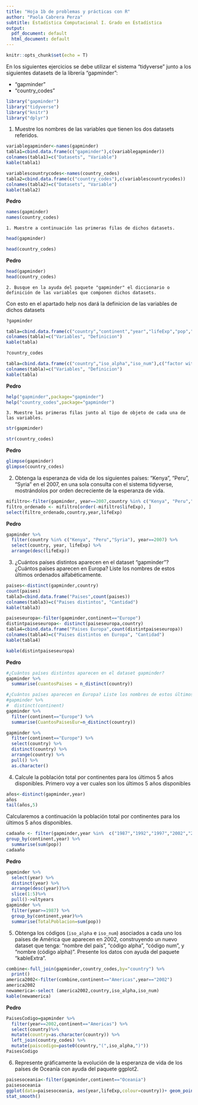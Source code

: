 ```yaml
---
title: "Hoja 1b de problemas y prácticas con R"
author: "Paola Cabrera Perza"
subtitle: Estadística Computacional I. Grado en Estadística
output:
  pdf_document: default
  html_document: default
---
```


```r
knitr::opts_chunk$set(echo = T)
```

En los siguientes ejercicios se debe utilizar el sistema "tidyverse" junto a los siguientes datasets de la librería "gapminder":

- "gapminder"
- "country_codes"

```r
library("gapminder")
library("tidyverse")
library("knitr")
library("dplyr")
```

1. Muestre los nombres de las variables que tienen los dos datasets referidos. 
```r
variablegapminder<-names(gapminder)
tabla1=cbind.data.frame(c("gapminder"),c(variablegapminder))
colnames(tabla1)=c("Datasets", "Variable")
kable(tabla1)
```
```r
variablescountrycodes<-names(country_codes)
tabla2=cbind.data.frame(c("country_codes"),c(variablescountrycodes))
colnames(tabla2)=c("Datasets", "Variable")
kable(tabla2)
```
**Pedro**
```r
names(gapminder)
names(country_codes)
```
    1. Muestre a continuación las primeras filas de dichos datasets.
```r
head(gapminder)
```
```r
head(country_codes)
```

**Pedro**
```r
head(gapminder)
head(country_codes)
```
    2. Busque en la ayuda del paquete "gapminder" el diccionario o definición de las variables que componen dichos datasets.
Con esto en el apartado help nos dará la definicion de las variables de dichos datasets
```r
?gapminder
```    
```r
tabla=cbind.data.frame(c("country","continent","year","lifeExp","pop","gdpPercap"),c("factor with 142 levels","factor with 5 levels","ranges from 1952 to 2007 in increments of 5 years","life expectancy at birth, in years","population","GDP per capita (US$, inflation-adjusted)"))
colnames(tabla)=c("Variables", "Definicion")
kable(tabla)

```
```r
?country_codes
``` 
```r
tabla=cbind.data.frame(c("country","iso_alpha","iso_num"),c("factor with 142 levels","The 3-letter ISO 3166-1 alpha-3 code","The 3-digit ISO 3166-1 numeric-3 code"))
colnames(tabla)=c("Variables", "Definicion")
kable(tabla)
```
**Pedro**
```r
help("gapminder",package="gapminder")
help("country_codes",package="gapminder")
```

    3. Muestre las primeras filas junto al tipo de objeto de cada una de las variables.
```r
str(gapminder)
``` 
```r
str(country_codes)
``` 
**Pedro**
```r
glimpse(gapminder)
glimpse(country_codes)
```


2. Obtenga la esperanza de vida de los siguientes países: "Kenya", "Peru", "Syria" en el 2007, en una sola consulta con el sistema tidyverse, mostrándolos por orden decreciente de la esperanza de vida.
```r
mifiltro<-filter(gapminder, year==2007,country %in% c("Kenya", "Peru","Syria"))
filtro_ordenado <- mifiltro[order(-mifiltro$lifeExp), ]
select(filtro_ordenado,country,year,lifeExp)
``` 
**Pedro**
```r
gapminder %>%
  filter(country %in% c("Kenya", "Peru","Syria"), year==2007) %>%
  select(country, year, lifeExp) %>%
  arrange(desc(lifeExp))
```

3. ¿Cuántos países distintos aparecen en el dataset "gapminder"? ¿Cuántos países aparecen en Europa? Liste los nombres de estos últimos ordenados alfabéticamente. 
```r
paises<-distinct(gapminder,country)
count(paises)
tabla3=cbind.data.frame("Paises",count(paises))
colnames(tabla3)=c("Paises distintos", "Cantidad")
kable(tabla3)
``` 
```r
paiseseuropa<-filter(gapminder,continent=="Europe")
distintpaiseseuropa<- distinct(paiseseuropa,country)
tabla4=cbind.data.frame("Paises Europa",count(distintpaiseseuropa))
colnames(tabla4)=c("Paises distintos en Europa", "Cantidad")
kable(tabla4)
``` 
```r
kable(distintpaiseseuropa)
```
**Pedro**
```r
#¿Cuántos países distintos aparecen en el dataset gapminder?
gapminder %>%
  summarise(cuantosPaises = n_distinct(country))
```
```r
#¿Cuántos países aparecen en Europa? Liste los nombres de estos últimos ordenados alfabéticamente. 
#gapminder %>%
#  distinct(continent)
gapminder %>%
  filter(continent=="Europe") %>%
  summarise(CuantosPaisesEur=n_distinct(country))

```
```r
gapminder %>%
  filter(continent=="Europe") %>%
  select(country) %>%
  distinct(country) %>%
  arrange(country) %>%
  pull() %>%
  as.character()
```



4. Calcule la población total por continentes para los últimos 5 años disponibles.
Primero voy a ver cuales son los últimos 5 años disponibles
```r
años<-distinct(gapminder,year)
años
tail(años,5)
```
Calcularemos a continuación la población total por continentes para los últimos 5 años disponibles.
```r
cadaaño <- filter(gapminder,year %in%  c("1987","1992","1997","2002","2007")) %>%
group_by(continent,year) %>%  
  summarise(sum(pop))
cadaaño
```
**Pedro**
```r
gapminder %>%
  select(year) %>%
  distinct(year) %>%
  arrange(desc(year))%>%
  slice(1:5)%>%
  pull()->ultyears
gapminder %>%
  filter(year>=1987) %>%
  group_by(continent,year)%>%
  summarise(TotalPoblacion=sum(pop))
```

5. Obtenga los códigos (`iso_alpha` e `iso_num`) asociados a cada uno los países de América que aparecen en 2002, construyendo un nuevo dataset que tenga: "nombre del país", "código alpha", "código num", y "nombre (código alpha)". Presente los datos con ayuda del paquete "kableExtra".

```r
combine<-full_join(gapminder,country_codes,by="country") %>%
  print()
america2002<-filter(combine,continent=="Americas",year=="2002")
america2002
newamerica<-select (america2002,country,iso_alpha,iso_num)
kable(newamerica)
```

**Pedro**
```r
PaisesCodigo=gapminder %>%
  filter(year==2002,continent=="Americas") %>%
  select(country)%>%
  mutate(country=as.character(country)) %>%
  left_join(country_codes) %>%
  mutate(paiscodigo=paste0(country,"(",iso_alpha,")"))
PaisesCodigo
```
6. Represente gráficamente la evolución de la esperanza de vida de los países de Oceanía con ayuda del paquete ggplot2.

```r
paisesoceania<-filter(gapminder,continent=="Oceania")
paisesoceania
ggplot(data=paisesoceania, aes(year,lifeExp,colour=country))+ geom_point() +
stat_smooth()
```
